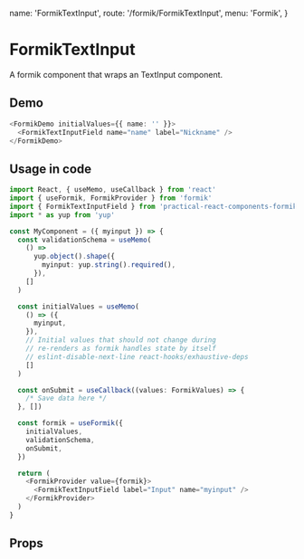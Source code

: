   name: 'FormikTextInput',
  route: '/formik/FormikTextInput',
  menu: 'Formik',
}

# FormikTextInput

A formik component that wraps an TextInput component.

## Demo

```typescript type="demo"
<FormikDemo initialValues={{ name: '' }}>
  <FormikTextInputField name="name" label="Nickname" />
</FormikDemo>
```

## Usage in code

```typescript
import React, { useMemo, useCallback } from 'react'
import { useFormik, FormikProvider } from 'formik'
import { FormikTextInputField } from 'practical-react-components-formik'
import * as yup from 'yup'

const MyComponent = ({ myinput }) => {
  const validationSchema = useMemo(
    () =>
      yup.object().shape({
        myinput: yup.string().required(),
      }),
    []
  )

  const initialValues = useMemo(
    () => ({
      myinput,
    }),
    // Initial values that should not change during
    // re-renders as formik handles state by itself
    // eslint-disable-next-line react-hooks/exhaustive-deps
    []
  )

  const onSubmit = useCallback((values: FormikValues) => {
    /* Save data here */
  }, [])

  const formik = useFormik({
    initialValues,
    validationSchema,
    onSubmit,
  })

  return (
    <FormikProvider value={formik}>
      <FormikTextInputField label="Input" name="myinput" />
    </FormikProvider>
  )
}
```

## Props

<Props of="FormikTextInput" />
